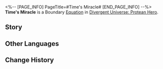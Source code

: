<%-- [PAGE_INFO]
PageTitle=#Time's Miracle#
[END_PAGE_INFO] --%>
{{Equation Infobox
|period   = Protean Hero
|rarity   = boundary
|path1    = Remembrance*16
|effect   = Spend 100 points of Energy to use the ability and achieve Boundary Resonance with the Path of Remembrance, dealing Ice DMG to all enemy targets with a high chance of Freezing them for {{Color|h|1}} turn(s). After being attacked by memosprite while under this Freeze effect, additionally take True DMG equal to {{Color|h|8%}} of Max HP. Every time the enemy target is afflicted with this Freeze state, this DMG can be triggered a maximum of {{Color|h|4}} time(s).
|mentions = Oronyx
}}
'''Time's Miracle''' is a Boundary [[Divergent Universe: Protean Hero/Equatoins|Equation]] in [[Divergent Universe: Protean Hero]].

==Story==
{{Description|This is an ancient remembrance inscribed on a stone tablet. This is the miracle of Oronyx, the Veil of Evernight.<br />Born before the Chrysos War,<br />The great hero Corinchi set out on a grand journey for the throne.<br />He drank with gods in the sea and wrestled with their creations,<br />Ascended the sacred mountain under the guidance of priests,<br />And slew the black-fanged monster born from the nightmares of the earth.<br />Having won all the honors a hero could ask for,<br />He returned to his homeland, only to look down upon ruins.<br />How sorrowful it was! If only his life stopped the moment before he crossed the mountains.<br />If only he could have perished in his most glorious moment! The hero prayed to the gods.<br />The starry night's song swept over the mountain peak, stirring the passage of time,<br />Halting his steps in that final moment, and crystallizing him into a star in the sky.}}
<!--
==Gameplay Notes==
* 
-->
==Other Languages==
{{Other Languages
|en   = Time's Miracle
|zhs  = 岁月之神迹
|zht  = 歲月之神跡
|ja   = 「歳月」の神跡
|ko   = 세월의 기적
|es   = Milagro del tiempo
|fr   = Miracle du Temps
|ru   = Чудо времени
|th   = ปาฏิหาริย์แห่งกาลเวลา
|vi   = Thần Tích Thời Gian
|de   = Wunder der Zeit
|id   = Time's Miracle
|pt   = Milagre do Tempo
}}

==Change History==
{{Change History|3.1}}